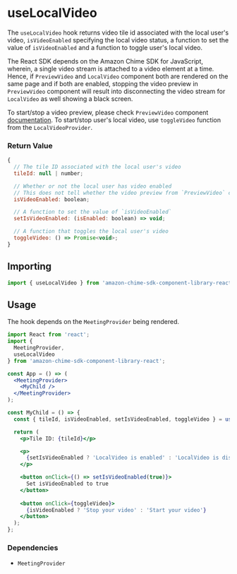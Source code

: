 <Meta title="SDK Hooks/useLocalVideo" />

# useLocalVideo

The `useLocalVideo` hook returns video tile id associated with the local user's video, `isVideoEnabled` specifying the local video status, a function to set the value of `isVideoEnabled` and a function to toggle user's local video.

The React SDK depends on the Amazon Chime SDK for JavaScript, wherein, a single video stream is attached to a video element at a time. Hence, if `PreviewVideo` and `LocalVideo` component both are rendered on the same page and if both are enabled, stopping the video preview in `PreviewVideo` component will result into disconnecting the video stream for `LocalVideo` as well showing a black screen.

To start/stop a video preview, please check `PreviewVideo` component [documentation](/?path=/story/sdk-components-previewvideo--page).
To start/stop user's local video, use `toggleVideo` function from the `LocalVideoProvider`.

### Return Value

```javascript
{
  // The tile ID associated with the local user's video
  tileId: null | number;

  // Whether or not the local user has video enabled
  // This does not tell whether the video preview from `PreviewVideo` component is enabled or not.
  isVideoEnabled: boolean;

  // A function to set the value of `isVideoEnabled`
  setIsVideoEnabled: (isEnabled: boolean) => void;

  // A function that toggles the local user's video
  toggleVideo: () => Promise<void>;
}
```

## Importing

```javascript
import { useLocalVideo } from 'amazon-chime-sdk-component-library-react';
```

## Usage

The hook depends on the `MeetingProvider` being rendered.

```jsx
import React from 'react';
import {
  MeetingProvider,
  useLocalVideo
} from 'amazon-chime-sdk-component-library-react';

const App = () => (
  <MeetingProvider>
    <MyChild />
  </MeetingProvider>
);

const MyChild = () => {
  const { tileId, isVideoEnabled, setIsVideoEnabled, toggleVideo } = useLocalVideo();

  return (
    <p>Tile ID: {tileId}</p>

    <p>
      {setIsVideoEnabled ? 'LocalVideo is enabled' : 'LocalVideo is disabled'}
    </p>

    <button onClick={() => setIsVideoEnabled(true)}>
      Set isVideoEnabled to true
    </button>
    
    <button onClick={toggleVideo}>
      {isVideoEnabled ? 'Stop your video' : 'Start your video'}
    </button>
  );
};
```

### Dependencies

- `MeetingProvider`
